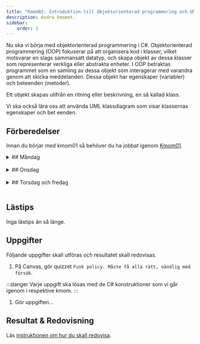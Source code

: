 ```yaml
---
title: "Kmom02: Introduktion till Objektorienterad programmering och UML"
description: Andra kmomet.
sidebar:
    order: 2
---
```




Nu ska vi börja med objektorienterad programmering i C#. Objektorienterad programmering (OOP) fokuserar på att organisera kod i klasser, vilket motsvarar en slags sammansatt datatyp, och skapa objekt av dessa klasser som representerar verkliga eller abstrakta enheter. I OOP betraktas programmet som en samling av dessa objekt som interagerar med varandra genom att skicka meddelanden. Dessa objekt har egenskaper (variabler) och beteenden (metoder).

Ett objekt skapas utifrån en ritning eller beskrivning, en så kallad klass. 

Vi ska också lära oss att använda UML klassdiagram som visar klassernas egenskaper och bet
eenden.

## Förberedelser

Innan du börjar med kmom01 så behöver du ha jobbat igenom [Kmom01](../kmom01).
<br/>


<details>
<summary>
## Måndag
</summary>

:::tip
När du ska jobba med kursen är det lättast om du öppnar VS Code från terminalen innan du börjar jobba.

```bash
cd dbwebb-kurser/csharp-<din akronym>
code .
```

Använd `practice` mappen i kmom01 katalogen för att skriva övningskod.
:::


### Att göra

<Steps>
1. Läs och jobba igenom följande kapitel i boken **C# 12.0 in a Nutshell: The Definitive Reference**:
    * kapitel 5 .NET Overview
    * kapitel 6 .NET Fundamentals

    :::tip
    Det räcker inte med att bara läsa. Du är klar med boken när du förstår vad som står i den och kan köra koden själv. Utforska och experimentera med koden. Gör övningarna i boken. Testa ändra saker och se vad som händer. Det är så du lär dig.
    :::

</Steps>


</details>
<br/>




<details>
<summary>
## Onsdag
</summary>
Jobba igenom [seminarium kmom02](/website/laromaterial/seminarium/kmom02). Det görs på onsdagens lektion.
</details>
<br/>





<details>
<summary>
## Torsdag och fredag
</summary>

### Att göra
<Steps>

1. För att bekanta dig med C# dokumentationen, kika i [C# language documentation](https://learn.microsoft.com/en-us/dotnet/csharp/) och titta runt. **Spendera inte mer än 60 minuter på detta.**
</Steps>


### Öva

Nu har du jobbat igenom det förbereda materialet för veckan. Förhoppningsvis har du inte använt upp alla 20h än. Använd resten av tiden till att öva på det du har lärt dig.
- Utforska själv, experimentera och lek med koden. Gör ett antagande om hur kod/csharp fungera, skriv en liten kodsnutt för att testa ditt antagande och se om det stämmer.

</details>
<br/>



## Lästips

Inga lästips än så länge.


## Uppgifter

Följande uppgifter skall utföras och resultatet skall redovisas.

1. På Canvas, gör quizzet `Fusk policy. Måste få alla rätt, oändlig med försök`.

:::danger
Varje uppgift ska lösas med de C# konstruktioner som vi går igenom i respektive kmom.
:::

1. Gör uppgiften...



## Resultat & Redovisning
Läs [instruktionen om hur du skall redovisa](/website/laromaterial/instruktion/resultat-och-redovisning).

